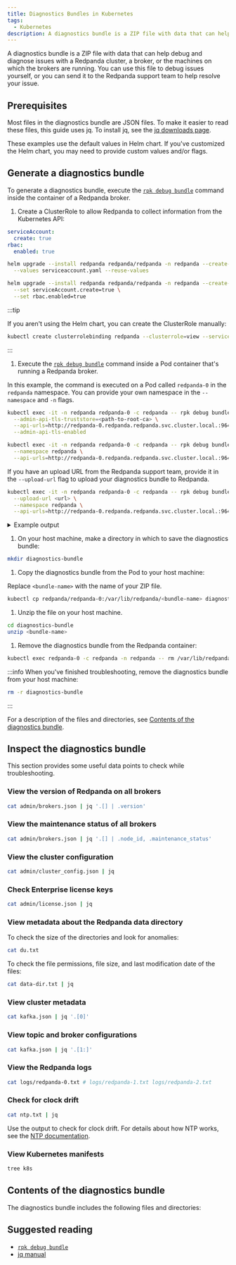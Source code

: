 ```yaml
---
title: Diagnostics Bundles in Kubernetes
tags:
  - Kubernetes
description: A diagnostics bundle is a ZIP file with data that can help debug and diagnose issues with a Redpanda cluster, a broker, or the machines on which the brokers are running. You can use this file to debug issues yourself, or you can send it to the Redpanda support team to help resolve your issue.
---
```


<head>
    <meta name="title" content="Diagnostics Bundles in Kubernetes | Redpanda Docs"/>
    <meta name="description" content="
    A diagnostics bundle is a ZIP file with data that can help debug and diagnose issues with a Redpanda cluster, 
    a broker, or the machines on which the brokers are running.
    You can use this file to debug issues yourself, 
    or you can send it to the Redpanda support team to help resolve your issue."/>
    <link rel="canonical" href="https://docs.redpanda.com/docs/manage/kubernetes/troubleshooting/diagnostics-bundle/" />
</head>


A diagnostics bundle is a ZIP file with data that can help debug and diagnose issues with a Redpanda cluster, a broker, or the machines on which the brokers are running. You can use this file to debug issues yourself, or you can send it to the Redpanda support team to help resolve your issue.

## Prerequisites

Most files in the diagnostics bundle are JSON files. To make it easier to read these files, this guide uses jq. To install jq, see the [jq downloads page](https://stedolan.github.io/jq/download/).

These examples use the default values in Helm chart. If you've customized the Helm chart, you may need to provide custom values and/or flags.

## Generate a diagnostics bundle

To generate a diagnostics bundle, execute the [`rpk debug bundle`](../../../../reference/rpk/rpk-debug/rpk-debug-bundle) command inside the container of a Redpanda broker.

1. Create a ClusterRole to allow Redpanda to collect information from the Kubernetes API:

  <Tabs groupId="helm-config">
  <TabItem value="values" label="--values">

  ```yaml title="serviceaccount.yaml"
  serviceAccount:
    create: true
  rbac:
    enabled: true
  ```

  ```bash
  helm upgrade --install redpanda redpanda/redpanda -n redpanda --create-namespace \
    --values serviceaccount.yaml --reuse-values
  ```

  </TabItem>
  <TabItem value="flags" label="--set">

  ```bash
  helm upgrade --install redpanda redpanda/redpanda -n redpanda --create-namespace \
    --set serviceAccount.create=true \
    --set rbac.enabled=true
  ```

  </TabItem>
  </Tabs>
  
  :::tip

  If you aren't using the Helm chart, you can create the ClusterRole manually:

  ```bash
  kubectl create clusterrolebinding redpanda --clusterrole=view --serviceaccount=redpanda:default
  ```

  :::

1. Execute the [`rpk debug bundle`](../../../../reference/rpk/rpk-debug/rpk-debug-bundle) command inside a Pod container that's running a Redpanda broker.

  In this example, the command is executed on a Pod called `redpanda-0` in the `redpanda` namespace. You can provide your own namespace in the `--namespace` and `-n` flags.

  <Tabs groupId="tls" queryString>
  <TabItem value="enabled" label="TLS Enabled">

  ```bash
  kubectl exec -it -n redpanda redpanda-0 -c redpanda -- rpk debug bundle \
    --admin-api-tls-truststore=<path-to-root-ca> \
    --api-urls=http://redpanda-0.redpanda.redpanda.svc.cluster.local.:9644 \
    --admin-api-tls-enabled
  ```

  </TabItem>
  <TabItem value="disabled" label="TLS Disabled">

  ```bash
  kubectl exec -it -n redpanda redpanda-0 -c redpanda -- rpk debug bundle \
    --namespace redpanda \
    --api-urls=http://redpanda-0.redpanda.redpanda.svc.cluster.local.:9644
  ```

  </TabItem>
  </Tabs>

  If you have an upload URL from the Redpanda support team, 
  provide it in the `--upload-url` flag to upload your diagnostics bundle to Redpanda.

  ```bash
  kubectl exec -it -n redpanda redpanda-0 -c redpanda -- rpk debug bundle \
    --upload-url <url> \
    --namespace redpanda \
    --api-urls=http://redpanda-0.redpanda.redpanda.svc.cluster.local.:9644
  ```

  <details>
  <summary>
  Example output
  </summary>

  ```
  Creating bundle file...

  Debug bundle saved to "/var/lib/redpanda/1675440652-bundle.zip"
  ```

  </details>

1. On your host machine, make a directory in which to save the diagnostics bundle:

  ```bash
  mkdir diagnostics-bundle
  ```

1. Copy the diagnostics bundle from the Pod to your host machine:

  Replace `<bundle-name>` with the name of your ZIP file.

  ```bash
  kubectl cp redpanda/redpanda-0:/var/lib/redpanda/<bundle-name> diagnostics-bundle/<bundle-name>
  ```

1. Unzip the file on your host machine.

  ```bash
  cd diagnostics-bundle
  unzip <bundle-name>
  ```

1. Remove the diagnostics bundle from the Redpanda container:

  ```bash
  kubectl exec redpanda-0 -c redpanda -n redpanda -- rm /var/lib/redpanda/<bundle-name>
  ```

:::info
When you've finished troubleshooting, remove the diagnostics bundle from your host machine:

```bash
rm -r diagnostics-bundle
```
:::

For a description of the files and directories, see [Contents of the diagnostics bundle](#contents-of-the-diagnostics-bundle).

## Inspect the diagnostics bundle

This section provides some useful data points to check while troubleshooting.

### View the version of Redpanda on all brokers

```bash
cat admin/brokers.json | jq '.[] | .version'
```

<!--
.Example output
[%collapsible]
====
```json
"v23.1.1"
"v23.1.1"
"v23.1.1"
```
====
-->

### View the maintenance status of all brokers

```bash
cat admin/brokers.json | jq '.[] | .node_id, .maintenance_status'
```

<!--
.Example output
[%collapsible]
====
```json
0
{
  "draining": false,
  "finished": false,
  "errors": false,
  "partitions": 0,
  "eligible": 0,
  "transferring": 0,
  "failed": 0
}
1
{
  "draining": false,
  "finished": false,
  "errors": false,
  "partitions": 0,
  "eligible": 0,
  "transferring": 0,
  "failed": 0
}
2
{
  "draining": false,
  "finished": false,
  "errors": false,
  "partitions": 0,
  "eligible": 0,
  "transferring": 0,
  "failed": 0
}
```
====
-->

### View the cluster configuration

```bash
cat admin/cluster_config.json | jq
```

<!--
.Example output
[%collapsible]
====
```json
{
  "abort_index_segment_size": 50000,
  "abort_timed_out_transactions_interval_ms": 10000,
  "admin_api_require_auth": false,
  "aggregate_metrics": false,
  "alter_topic_cfg_timeout_ms": 5000,
  "append_chunk_size": 16384,
  "auto_create_topics_enabled": false,
  "cloud_storage_access_key": null,
  "cloud_storage_api_endpoint": null,
  "cloud_storage_api_endpoint_port": 443,
  "cloud_storage_azure_container": null,
  "cloud_storage_azure_shared_key": null,
  "cloud_storage_azure_storage_account": null,
  "cloud_storage_bucket": null,
  ...
  "target_quota_byte_rate": 2147483648,
  "tm_sync_timeout_ms": 10000,
  "topic_fds_per_partition": 5,
  "topic_memory_per_partition": 1048576,
  "topic_partitions_per_shard": 1000,
  "topic_partitions_reserve_shard0": 2,
  "transaction_coordinator_cleanup_policy": "delete",
  "transaction_coordinator_delete_retention_ms": 604800000,
  "transaction_coordinator_log_segment_size": 1073741824,
  "transactional_id_expiration_ms": 604800000,
  "tx_log_stats_interval_s": 10,
  "tx_timeout_delay_ms": 1000,
  "wait_for_leader_timeout_ms": 5000,
  "zstd_decompress_workspace_bytes": 8388608
}
```
====
-->

### Check Enterprise license keys

```bash
cat admin/license.json | jq
```

<!--
.Example output
[%collapsible]
====
```json
{
  "loaded": false,
  "license": {
    "format_version": 0,
    "org": "",
    "type": "",
    "expires": 0,
    "sha256": ""
  }
}
```
====
-->

### View metadata about the Redpanda data directory

To check the size of the directories and look for anomalies:

```bash
cat du.txt
```

<!--
.Example output
[%collapsible]
====
```
33M	/var/lib/redpanda/data/redpanda/kvstore/0_0
33M	/var/lib/redpanda/data/redpanda/kvstore
33M	/var/lib/redpanda/data/redpanda/controller/0_0
33M	/var/lib/redpanda/data/redpanda/controller
65M	/var/lib/redpanda/data/redpanda
65M	/var/lib/redpanda/data
```
====
-->

To check the file permissions, file size, and last modification date of the files:

```bash
cat data-dir.txt | jq
```

<!--
.Example output
[%collapsible]
====
```json
{
  "/var/lib/redpanda/data": {
    "size": "4.096kB",
    "mode": "dgrwxrwxrwx",
    "modified": "2023-02-02 15:21:12.430878371 +0000 UTC",
    "user": "",
    "group": "redpanda"
  },
  "/var/lib/redpanda/data/config_cache.yaml": {
    "size": "340B",
    "mode": "-rw-r--r--",
    "modified": "2023-02-02 15:21:22.434878593 +0000 UTC",
    "user": "",
    "group": "redpanda"
  },
  "/var/lib/redpanda/data/pid.lock": {
    "size": "2B",
    "mode": "-rw-r--r--",
    "modified": "2023-02-02 15:21:10.502878322 +0000 UTC",
    "user": "",
    "group": "redpanda"
  },
  "/var/lib/redpanda/data/redpanda": {
    "size": "4.096kB",
    "mode": "dgrwxr-xr-x",
    "modified": "2023-02-02 15:21:10.650878326 +0000 UTC",
    "user": "",
    "group": "redpanda"
  },
  "/var/lib/redpanda/data/redpanda/controller": {
    "size": "4.096kB",
    "mode": "dgrwxr-xr-x",
    "modified": "2023-02-02 15:21:10.650878326 +0000 UTC",
    "user": "",
    "group": "redpanda"
  },
  "/var/lib/redpanda/data/redpanda/controller/0_0": {
    "size": "4.096kB",
    "mode": "dgrwxr-xr-x",
    "modified": "2023-02-02 15:21:12.346878368 +0000 UTC",
    "user": "",
    "group": "redpanda"
  },
  "/var/lib/redpanda/data/redpanda/controller/0_0/0-1-v1.log": {
    "size": "4.096kB",
    "mode": "-rw-r--r--",
    "modified": "2023-02-02 15:21:32.450878771 +0000 UTC",
    "user": "",
    "group": "redpanda"
  },
  "/var/lib/redpanda/data/redpanda/kvstore": {
    "size": "4.096kB",
    "mode": "dgrwxr-xr-x",
    "modified": "2023-02-02 15:21:10.590878324 +0000 UTC",
    "user": "",
    "group": "redpanda"
  },
  "/var/lib/redpanda/data/redpanda/kvstore/0_0": {
    "size": "4.096kB",
    "mode": "dgrwxr-xr-x",
    "modified": "2023-02-02 15:21:10.602878325 +0000 UTC",
    "user": "",
    "group": "redpanda"
  },
  "/var/lib/redpanda/data/redpanda/kvstore/0_0/0-0-v1.log": {
    "size": "8.192kB",
    "mode": "-rw-r--r--",
    "modified": "2023-02-02 15:21:32.458878772 +0000 UTC",
    "user": "",
    "group": "redpanda"
  },
  "/var/lib/redpanda/data/startup_log": {
    "size": "26B",
    "mode": "-rw-r--r--",
    "modified": "2023-02-02 15:21:10.510878323 +0000 UTC",
    "user": "",
    "group": "redpanda"
  }
}
```
====
-->

### View cluster metadata

```bash
cat kafka.json | jq '.[0]'
```

<!--
.Example output
[%collapsible]
====
```json
{
  "Name": "metadata",
  "Response": {
    "Cluster": "redpanda.14a3f9b6-1c74-4ffd-806a-4ab48db78120",
    "Controller": 0,
    "Brokers": [
      {
        "NodeID": 0,
        "Port": 9093,
        "Host": "redpanda-0.redpanda.redpanda.svc.cluster.local.",
        "Rack": null
      },
      {
        "NodeID": 1,
        "Port": 9093,
        "Host": "redpanda-1.redpanda.redpanda.svc.cluster.local.",
        "Rack": null
      },
      {
        "NodeID": 2,
        "Port": 9093,
        "Host": "redpanda-2.redpanda.redpanda.svc.cluster.local.",
        "Rack": null
      }
    ],
    "Topics": {}
  },
  "Error": null
}
```
====
-->

### View topic and broker configurations

```bash
cat kafka.json | jq '.[1:]'
```

<!--
.Example output
[%collapsible]
====
```json
[
  {
    "Name": "topic_configs",
    "Response": null,
    "Error": null
  },
  {
    "Name": "broker_configs",
    "Response": [
      {
        "Name": "0",
        "Configs": [
          {
            "Key": "listeners",
            "Value": "internal://0.0.0.0:9093,default://0.0.0.0:9094",
            "Sensitive": false,
            "Source": "STATIC_BROKER_CONFIG",
            "Synonyms": [
              {
                "Key": "kafka_api",
                "Value": "internal://0.0.0.0:9093,default://0.0.0.0:9094",
                "Source": "STATIC_BROKER_CONFIG"
              },
              {
                "Key": "kafka_api",
                "Value": "plain://127.0.0.1:9092",
                "Source": "DEFAULT_CONFIG"
              }
            ]
          },
          {
            "Key": "advertised.listeners",
            "Value": "internal://redpanda-0.redpanda.redpanda.svc.cluster.local.:9093,default://203.0.113.3:31092",
            "Sensitive": false,
            "Source": "STATIC_BROKER_CONFIG",
            "Synonyms": [
              {
                "Key": "advertised_kafka_api",
                "Value": "internal://redpanda-0.redpanda.redpanda.svc.cluster.local.:9093,default://203.0.113.3:31092",
                "Source": "STATIC_BROKER_CONFIG"
              },
              {
                "Key": "advertised_kafka_api",
                "Value": "",
                "Source": "DEFAULT_CONFIG"
              }
            ]
          },
          {
            "Key": "log.segment.bytes",
            "Value": "134217728",
            "Sensitive": false,
            "Source": "DEFAULT_CONFIG",
            "Synonyms": [
              {
                "Key": "log_segment_size",
                "Value": "134217728",
                "Source": "DEFAULT_CONFIG"
              }
            ]
          },
          {
            "Key": "log.retention.bytes",
            "Value": "18446744073709551615",
            "Sensitive": false,
            "Source": "DEFAULT_CONFIG",
            "Synonyms": [
              {
                "Key": "retention_bytes",
                "Value": "18446744073709551615",
                "Source": "DEFAULT_CONFIG"
              }
            ]
          },
          {
            "Key": "log.retention.ms",
            "Value": "604800000",
            "Sensitive": false,
            "Source": "DEFAULT_CONFIG",
            "Synonyms": [
              {
                "Key": "delete_retention_ms",
                "Value": "604800000",
                "Source": "DEFAULT_CONFIG"
              }
            ]
          },
          {
            "Key": "num.partitions",
            "Value": "1",
            "Sensitive": false,
            "Source": "DEFAULT_CONFIG",
            "Synonyms": [
              {
                "Key": "default_topic_partitions",
                "Value": "1",
                "Source": "DEFAULT_CONFIG"
              }
            ]
          },
          {
            "Key": "default.replication.factor",
            "Value": "1",
            "Sensitive": false,
            "Source": "DEFAULT_CONFIG",
            "Synonyms": [
              {
                "Key": "default_topic_replications",
                "Value": "1",
                "Source": "DEFAULT_CONFIG"
              }
            ]
          },
          {
            "Key": "log.dirs",
            "Value": "/var/lib/redpanda/data",
            "Sensitive": false,
            "Source": "STATIC_BROKER_CONFIG",
            "Synonyms": [
              {
                "Key": "data_directory",
                "Value": "/var/lib/redpanda/data",
                "Source": "STATIC_BROKER_CONFIG"
              }
            ]
          },
          {
            "Key": "auto.create.topics.enable",
            "Value": "false",
            "Sensitive": false,
            "Source": "DEFAULT_CONFIG",
            "Synonyms": [
              {
                "Key": "auto_create_topics_enabled",
                "Value": "false",
                "Source": "DEFAULT_CONFIG"
              }
            ]
          }
        ],
        "Err": null
      },
      {
        "Name": "1",
        "Configs": [
          ...
        ]
        ...
      },
      {
        "Name": "1",
        "Configs": [
          ...
        ]
        ...
      },
    ],
    "Error": null
  },
  {
    "Name": "log_start_offsets",
    "Response": {},
    "Error": null
  },
  {
    "Name": "last_stable_offsets",
    "Response": {},
    "Error": null
  },
  {
    "Name": "high_watermarks",
    "Response": {},
    "Error": null
  },
  {
    "Name": "groups",
    "Response": null,
    "Error": null
  }
]
```
====
-->

### View the Redpanda logs

```bash
cat logs/redpanda-0.txt # logs/redpanda-1.txt logs/redpanda-2.txt
```

### Check for clock drift

```bash
cat ntp.txt | jq
```

Use the output to check for clock drift. For details about how NTP works, see the [NTP documentation](http://www.ntp.org/ntpfaq/NTP-s-algo.htm).

<!--
.Example output
[%collapsible]
====
```json
{
  "host": "pool.ntp.org",
  "roundTripTimeMs": 3,
  "remoteTimeUTC": "2023-02-02T15:22:51.763175934Z",
  "localTimeUTC": "2023-02-02T15:22:51.698044603Z",
  "precisionMs": 0,
  "offset": -458273
}
```
====
-->

### View Kubernetes manifests

```bash
tree k8s
```

<!--
.Example output
[%collapsible]
====
```
k8s
├── configmaps.json
├── endpoints.json
├── events.json
├── limitranges.json
├── persistentvolumeclaims.json
├── pods.json
├── replicationcontrollers.json
├── resourcequotas.json
├── serviceaccounts.json
└── services.json
```
====
-->

## Contents of the diagnostics bundle

The diagnostics bundle includes the following files and directories:

<BundleContentsK8s/>

## Suggested reading

- [`rpk debug bundle`](../../../../reference/rpk/rpk-debug/rpk-debug-bundle)
- [jq manual](https://stedolan.github.io/jq/manual/#Basicfilters)
